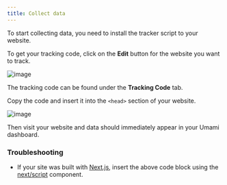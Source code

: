 ```yaml
---
title: Collect data
---
```


To start collecting data, you need to install the tracker script to your website.

To get your tracking code, click on the **Edit** button for the website you want to track.

![image](/images/docs/v2/website-edit.png)

The tracking code can be found under the **Tracking Code** tab.

Copy the code and insert it into the `<head>` section of your website.

![image](/images/docs/v2/website-tracking-code.png)

Then visit your website and data should immediately appear in your Umami dashboard.

### Troubleshooting

- If your site was built with [Next.js](https://nextjs.org/), insert the above code block using the [next/script](https://nextjs.org/docs/app/api-reference/components/script) component.
